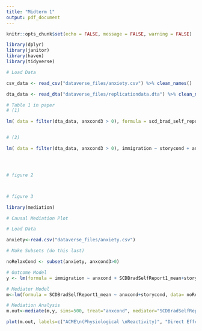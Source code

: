 ```yaml
---
title: "Midterm 1"
output: pdf_document
---
```


```r
knitr::opts_chunk$set(echo = FALSE, message = FALSE, warning = FALSE)

library(dplyr)
library(janitor)
library(haven)
library(tidyverse)

```

```r


# Load Data

csv_data <- read_csv("dataverse_files/anxiety.csv") %>% clean_names()

dta_data <- read_dta("dataverse_files/replicationdata.dta") %>% clean_names()


```


```r

# Table 1 in paper
# (1)

lm( data = filter(dta_data, anxcond3 > 0), formula = scd_brad_self_report1_mean ~ anxcond, na.omit = TRUE) 


# (2) 

lm( data = filter(dta_data, anxcond3 > 0), immigration ~ storycond + anxcond + scd_brad_self_report1_mean) 





```


```r

# figure 2




```







```r

# figure 3

library(mediation)

# Causal Mediation Plot

# Load Data

anxiety<-read.csv("dataverse_files/anxiety.csv") 

# Make Subsets (do this last)

noRelaxCond <- subset(anxiety, anxcond3>0)

# Outcome Model
y <- lm(formula = immigration ~ anxcond + SCDBradSelfReport1_mean+storycond, data= noRelaxCond)

# Mediator Model
m<-lm(formula = SCDBradSelfReport1_mean ~ anxcond+storycond, data= noRelaxCond)

# Mediation Analysis
m.out<-mediate(m,y, sims=500, treat="anxcond", mediator="SCDBradSelfReport1_mean", dropobs=TRUE, boot=TRUE, conf.level=.90)

plot(m.out, labels=c("ACME\n(Physiological \nReactivity)", "Direct Effect \n(Anxiety)", "Total Effect"))



```


